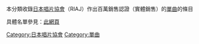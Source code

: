 本分類收錄[[日本唱片協會|日本唱片協會]]（RIAJ）作出百萬銷售認證（實體銷售）的[[單曲|單曲]]的條目

具體名單參見：[http://www.riaj.or.jp/data/others/million_list/index.html 此網頁]

[[Category:日本唱片協會|Category:日本唱片協會]]
[[Category:單曲|Category:單曲]]